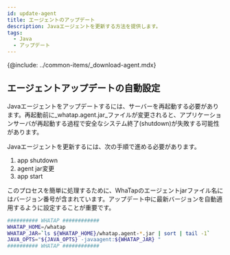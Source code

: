 ```yaml
---
id: update-agent
title: エージェントのアップデート
description: Javaエージェントを更新する方法を提供します。
tags:
  - Java
  - アップデート
---
```


{@include: ../common-items/_download-agent.mdx} 

## エージェントアップデートの自動設定

Javaエージェントをアップデートするには、サーバーを再起動する必要があります。再起動前に_whatap.agent.jar_ファイルが変更されると、アプリケーションサーバが再起動する過程で安全なシステム終了(shutdown)が失敗する可能性があります。

Javaエージェントを更新するには、次の手順で進める必要があります。

1.  app shutdown
2.  agent jar変更
3.  app start

このプロセスを簡単に処理するために、WhaTapのエージェントjarファイル名にはバージョン番号が含まれています。アップデート中に最新バージョンを自動適用するように設定することが重要です。

```bash {3} showLineNumbers
########## WHATAP ############
WHATAP_HOME=/whatap
WHATAP_JAR=`ls ${WHATAP_HOME}/whatap.agent-*.jar | sort | tail -1`
JAVA_OPTS="${JAVA_OPTS} -javaagent:${WHATAP_JAR} "
########## WHATAP ############
```
